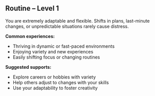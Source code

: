 ## Routine – Level 1

You are extremely adaptable and flexible. Shifts in plans, last-minute changes, or unpredictable situations rarely cause distress.

**Common experiences:**
- Thriving in dynamic or fast-paced environments
- Enjoying variety and new experiences
- Easily shifting focus or changing routines

**Suggested supports:**
- Explore careers or hobbies with variety
- Help others adjust to changes with your skills
- Use your adaptability to foster creativity
